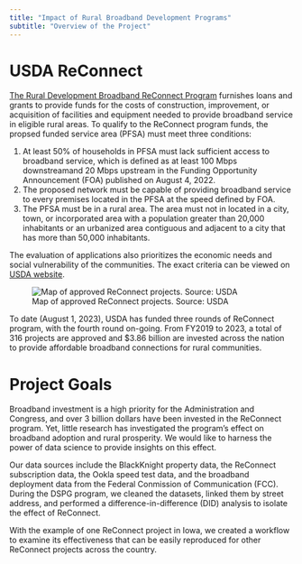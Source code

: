 ```yaml
---
title: "Impact of Rural Broadband Development Programs"
subtitle: "Overview of the Project"
---
```


# USDA ReConnect

[The Rural Development Broadband ReConnect Program](https://www.usda.gov/reconnect) furnishes loans and grants to provide funds for the costs of construction, improvement, or acquisition of facilities and equipment needed to provide broadband service in eligible rural areas. To qualify to the ReConnect program funds, the propsed funded service area (PFSA) must meet three conditions:

1. At least 50% of households in PFSA must lack sufficient access to broadband service, which is defined as at least 100 Mbps downstreamand 20 Mbps upstream in the Funding Opportunity Announcement (FOA) published on August 4, 2022.
2. The proposed network must be capable of providing broadband service to every premises located in the PFSA at the speed defined by FOA.
3. The PFSA must be in a rural area. The area must not in located in a city, town, or incorporated area with a population greater than 20,000 inhabitants or an urbanized area contiguous and adjacent to a city that has more than 50,000 inhabitants.

The evaluation of applications also prioritizes the economic needs and social vulnerability of the communities. The exact criteria can be viewed on [USDA website](https://www.usda.gov/reconnect/evaluation-criteria).

![Map of approved ReConnect projects. Source: USDA](img/reconnect_map.png)

To date (August 1, 2023), USDA has funded three rounds of ReConnect program, with the fourth round on-going. From FY2019 to 2023, a total of 316 projects are approved and $3.86 billion are invested across the nation to provide affordable broadband connections for rural communities.

# Project Goals

Broadband investment is a high priority for the Administration and Congress, and over 3 billion dollars have been invested in the ReConnect program. Yet, little research has investigated the program's effect on broadband adoption and rural prosperity. We would like to harness the power of data science to provide insights on this effect. 

Our data sources include the BlackKnight property data, the ReConnect subscription data, the Ookla speed test data, and the broadband deployment data from the Federal Conmission of Communication (FCC). During the DSPG program, we cleaned the datasets, linked them by street address, and performed a difference-in-difference (DID) analysis to isolate the effect of ReConnect.

With the example of one ReConnect project in Iowa, we created a workflow to examine its effectiveness that can be easily reproduced for other ReConnect projects across the country.




